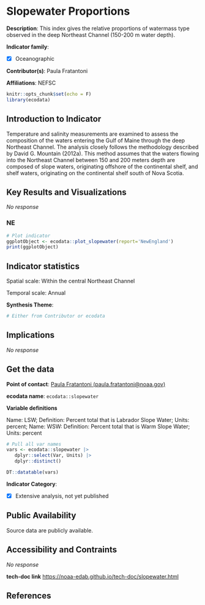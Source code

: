 # Slopewater Proportions

**Description**: This index gives the relative proportions of watermass type observed in the deep Northeast Channel (150-200 m water depth).

**Indicator family**: 

- [X] Oceanographic


**Contributor(s)**: Paula Fratantoni

**Affiliations**: NEFSC

```{r echo=FALSE}
knitr::opts_chunk$set(echo = F)
library(ecodata)
```
## Introduction to Indicator
Temperature and salinity measurements are examined to assess the composition of the waters entering the Gulf of Maine through the deep Northeast Channel. The analysis closely follows the methodology described by David G. Mountain (2012a). This method assumes that the waters flowing into the Northeast Channel between 150 and 200 meters depth are composed of slope waters, originating offshore of the continental shelf, and shelf waters, originating on the continental shelf south of Nova Scotia.

## Key Results and Visualizations
_No response_

### NE

```{r plot_slopewaterNE}
# Plot indicator
ggplotObject <- ecodata::plot_slopewater(report='NewEngland')
print(ggplotObject)
```


## Indicator statistics 
Spatial scale: Within the central Northeast Channel

Temporal scale: Annual

**Synthesis Theme**:




```{r autostats_slopewater}
# Either from Contributor or ecodata
```

## Implications
_No response_

## Get the data

**Point of contact**: [Paula Fratantoni (paula.fratantoni@noaa.gov)](mailto:Paula Fratantoni (paula.fratantoni@noaa.gov)){.email}

**ecodata name**: `ecodata::slopewater`

**Variable definitions**

Name: LSW; Definition: Percent total that is Labrador Slope Water; Units: percent; Name: WSW: Definition: Percent total that is Warm Slope Water; Units: percent

```{r vars_slopewater}
# Pull all var names
vars <- ecodata::slopewater |>
   dplyr::select(Var, Units) |>
   dplyr::distinct()

DT::datatable(vars)
```
**Indicator Category**:

- [X] Extensive analysis, not yet published


## Public Availability

Source data are publicly available.

## Accessibility and Contraints

_No response_

**tech-doc link**
<https://noaa-edab.github.io/tech-doc/slopewater.html>

## References

